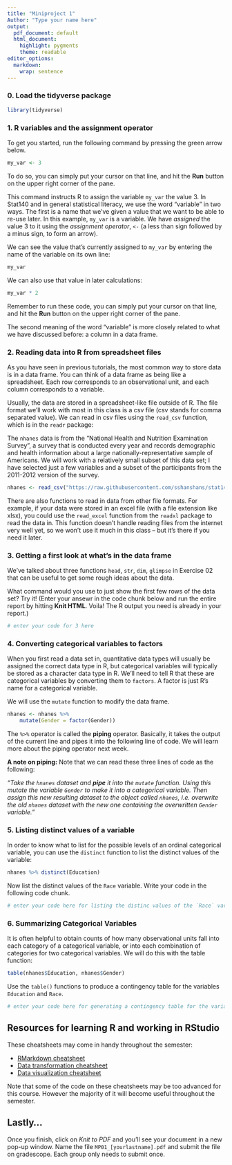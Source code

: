 ```yaml
---
title: "Miniproject 1"
Author: "Type your name here"
output:
  pdf_document: default
  html_document:
    highlight: pygments
    theme: readable
editor_options: 
  markdown: 
    wrap: sentence
---
```


### 0. Load the tidyverse package

```r
library(tidyverse)
```

### 1. R variables and the assignment operator

To get you started, run the following command by pressing the green arrow below.

```r
my_var <- 3
```

To do so, you can simply put your cursor on that line, and hit the **Run** button on the upper right corner of the pane.

This command instructs R to assign the variable `my_var` the value 3.
In Stat140 and in general statistical literacy, we use the word "variable" in two ways.
The first is a name that we've given a value that we want to be able to re-use later.
In this example, `my_var` is a variable.
We have *assigned* the value 3 to it using the *assignment operator*, `<-` (a less than sign followed by a minus sign, to form an arrow).

We can see the value that's currently assigned to `my_var` by entering the name of the variable on its own line:

```r
my_var
```

We can also use that value in later calculations:

```r
my_var * 2
```

Remember to run these code, you can simply put your cursor on that line, and hit the **Run** button on the upper right corner of the pane.

The second meaning of the word "variable" is more closely related to what we have discussed before: a column in a data frame.

### 2. Reading data into R from spreadsheet files

As you have seen in previous tutorials, the most common way to store data is in a data frame.
You can think of a data frame as being like a spreadsheet.
Each row corresponds to an observational unit, and each column corresponds to a variable.

Usually, the data are stored in a spreadsheet-like file outside of R.
The file format we'll work with most in this class is a csv file (csv stands for comma separated value).
We can read in csv files using the `read_csv` function, which is in the `readr` package:

The `nhanes` data is from the "National Health and Nutrition Examination Survey", a survey that is conducted every year and records demographic and health information about a large nationally-representative sample of Americans.
We will work with a relatively small subset of this data set; I have selected just a few variables and a subset of the participants from the 2011-2012 version of the survey.

```r
nhanes <- read_csv("https://raw.githubusercontent.com/sshanshans/stat140/master/docs/labs/data/nhanes.csv")
```

There are also functions to read in data from other file formats.
For example, if your data were stored in an excel file (with a file extension like xlsx), you could use the `read_excel` function from the `readxl` package to read the data in.
This function doesn't handle reading files from the internet very well yet, so we won't use it much in this class -- but it's there if you need it later.

### 3. Getting a first look at what's in the data frame

We've talked about three functions `head`, `str`, `dim`, `glimpse` in Exercise 02 that can be useful to get some rough ideas about the data.

What command would you use to just show the first few rows of the data set?
Try it!
(Enter your ansewr in the code chunk below and run the entire report by hitting **Knit HTML**. Voila! The R output you need is already in your report.)

```r
# enter your code for 3 here
```

### 4. Converting categorical variables to factors

When you first read a data set in, quantitative data types will usually be assigned the correct data type in R, but categorical variables will typically be stored as a character data type in R.
We'll need to tell R that these are categorical variables by converting them to `factors`.
A factor is just R's name for a categorical variable.

We will use the `mutate` function to modify the data frame.

```r
nhanes <- nhanes %>%
    mutate(Gender = factor(Gender))
```

The `%>%` operator is called the **piping** operator.
Basically, it takes the output of the current line and pipes it into the following line of code.
We will learn more about the piping operator next week.

**A note on piping:** Note that we can read these three lines of code as the following:

*"Take the `hnanes` dataset and **pipe** it into the `mutate` function. Using this mutate the variable `Gender` to make it into a categorical variable. Then assign this new resulting dataset to the object called `nhanes`, i.e. overwrite the old `nhanes` dataset with the new one containing the overwritten `Gender` variable."*

### 5. Listing distinct values of a variable

In order to know what to list for the possible levels of an ordinal categorical variable, you can use the `distinct` function to list the distinct values of the variable:

```r
nhanes %>% distinct(Education)
```

Now list the distinct values of the `Race` variable.
Write your code in the following code chunk.

```r
# enter your code here for listing the distinc values of the `Race` variable.
```

### 6. Summarizing Categorical Variables

It is often helpful to obtain counts of how many observational units fall into each category of a categorical variable, or into each combination of categories for two categorical variables.
We will do this with the table function:

```r
table(nhanes$Education, nhanes$Gender)
```

Use the `table()` functions to produce a contingency table for the variables `Education` and `Race`.

```r
# enter your code here for generating a contingency table for the variables `Race` variable.
```

## Resources for learning R and working in RStudio

These cheatsheets may come in handy throughout the semester:

-   [RMarkdown cheatsheet](https://github.com/rstudio/cheatsheets/raw/master/rmarkdown-2.0.pdf)
-   [Data transformation cheatsheet](https://github.com/rstudio/cheatsheets/raw/master/data-transformation.pdf)
-   [Data visualization cheatsheet](https://github.com/rstudio/cheatsheets/raw/master/data-visualization-2.1.pdf)

Note that some of the code on these cheatsheets may be too advanced for this course.
However the majority of it will become useful throughout the semester.

## Lastly...

Once you finish, click on *Knit to PDF* and you'll see your document in a new pop-up window.
Name the file `MP01_[yourlastname].pdf` and submit the file on gradescope.
Each group only needs to submit once.
